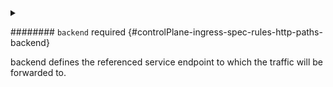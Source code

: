 

<PartialPath />


<PartialPathtype />



<details className="config-field" data-expandable="true">
<summary>

######## `backend` <span className="config-field-required" data-required="false">required</span> <span className="config-field-type"></span> <span className="config-field-default"></span> <span className="config-field-enum"></span> {#controlPlane-ingress-spec-rules-http-paths-backend}

backend defines the referenced service endpoint to which the traffic
will be forwarded to.

</summary>

<PartialBackendreference />


</details>

